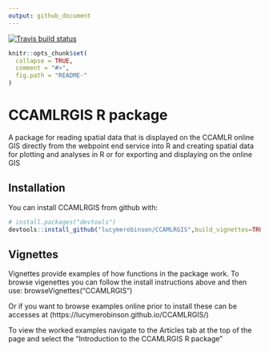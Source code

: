 ```yaml
---
output: github_document
---
```


[![Travis build status](https://travis-ci.org/lucymerobinson/CCAMLRGIS.svg?branch=master)](https://travis-ci.org/lucymerobinson/CCAMLRGIS)

<!-- README.md is generated from README.Rmd. Please edit that file -->

```r
knitr::opts_chunk$set(
  collapse = TRUE,
  comment = "#>",
  fig.path = "README-"
)
```

# CCAMLRGIS R package

A package for reading spatial data that is displayed on the CCAMLR online GIS directly from the webpoint end service into R and creating spatial data for plotting and analyses in R or for exporting and displaying on the online GIS 

## Installation

You can install CCAMLRGIS from github with:

```r
# install.packages("devtools")
devtools::install_github("lucymerobinson/CCAMLRGIS",build_vignettes=TRUE)
```

## Vignettes 

Vignettes provide examples of how functions in the package work.
To browse vigenettes you can follow the install instructions above and then use:
browseVignettes("CCAMLRGIS")

Or if you want to browse examples online prior to install these can be accesses at (https://lucymerobinson.github.io/CCAMLRGIS/)

To view the worked examples navigate to the Articles tab at the top of the page and select the "Introduction to the CCAMLRGIS R package"




